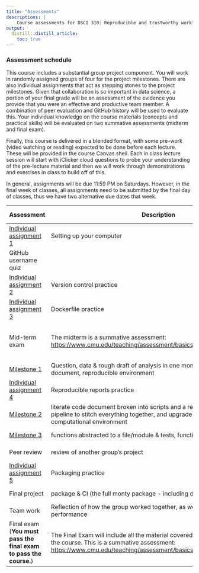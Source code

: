 ```yaml
---
title: "Assessments"
descriptions: |
    Course assessments for DSCI 310: Reproducible and trustworthy workflows for data science.
output:
  distill::distill_article:
    toc: true
---
```


### Assessment schedule

This course includes a substantial group project component.
You will work in randomly assigned groups of four for the project milestones. 
There are also individual assignments 
that act as stepping stones to the project milestones.
Given that collaboration is so important in data science, 
a portion of your final grade will be an assessment of the evidence you provide 
that you were an effective and productive team member.
A combination of peer evaluation 
and GitHub history will be used to evaluate this.
Your individual knowledge on the course materials 
(concepts and practical skills)
will be evaluated on two summative assessments (midterm and final exam).

Finally, this course is delivered in a blended format, 
with some pre-work (video watching or reading) 
expected to be done before each lecture.
These will be provided in the course Canvas shell.
Each in class lecture session will start with iClicker cloud
questions to probe your understanding of the pre-lecture material
and then we will work through demonstrations 
and exercises in class to build off of this.

In general, assignments will be due 11:59 PM on Saturdays. 
However, in the final week of classes, 
all assignments need to be submitted by the final day of classes, 
thus we have two alternative due dates that week.

| Assessment                                                        | Description                                                                                                                                                                                                                                                                       | Due date                                    | Due Week |
|----------------|------------------------|----------------|----------------|
| [Individual assignment 1](individual_assignment1.html)                                           | Setting up your computer                                                                                                                                                                                                                                                          | 2023/01/20 23:59                            | 2        |
| GitHub username quiz                                              |                                                                                                                                                                                                                                                                                   | 2023/01/20 23:59                            | 2        |
| [Individual assignment 2](individual_assignment2.html)                                           | Version control practice                                                                                                                                                                                                                                                          | 2023/01/27 23:59                            | 3        |
| [Individual assignment 3](individual_assignment3.html)                                           | Dockerfile practice                                                                                                                                                                                                                                                               | 2023/02/10 23:59                            | 5        |
| Mid-term exam                                                     | The midterm is a summative assessment: <https://www.cmu.edu/teaching/assessment/basics/formativesummative.html>                                                                                      | 2023/02/12-2023/02/16 (Exact date/time TBD) | 6        |
| [Milestone 1](milestone1.html)                                                       | Question, data & rough draft of analysis in one monolithic literate code document, reproducible environment                                                                                                                    | 2023/03/02 23:59                            | 8        |
| [Individual assignment 4](individual_assignment4.html)                                           | Reproducible reports practice                                                                                                                                                                                                                                                     | 2023/03/09 23:59                            | 9        |
| [Milestone 2](milestone2.html)                                                       | literate code document broken into scripts and a report & data analysis pipeline to stitch everything together, and upgrade to a container computational environment                                                                                                                                                                       | 2023/03/16 23:59                            | 10       |
| [Milestone 3](milestone3.html)                                                       |  functions abstracted to a file/module & tests, function documentation                                                                                                       | 2023/03/30 23:59                            | 12       |
| Peer review                                                       | review of another group's project                                                                                                                                                                                                                                                 | 2023/04/06 23:59                            | 13       |
| [Individual assignment 5](individual_assignment5.html)                                          | Packaging practice                                                                                                                                                                                                                                                                | 2023/04/06 23:59                            | 13       |
| Final project                                                     | package & CI (the full monty package - including docs)                                                                                                                                                                                                                            | 2023/04/11 23:59                            | 14       |
| Team work                                                         | Reflection of how the group worked together, as well as individual performance                                                                                                                                                                                                    | 2023/04/12 23:59                            | 14       |
| Final exam (**You must pass the final exam to pass the course.**) | The Final Exam will include all the material covered in all the components of the course. This is a summative assessment: <https://www.cmu.edu/teaching/assessment/basics/formativesummative.html> | TBD 

